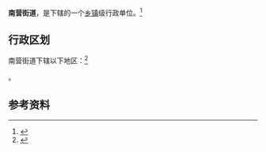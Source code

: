 {{中国乡级行政区|42/06/84/002/000}}

'''南营街道'''，是{{PRC admin/fullname|42/06/84/002/000|3}}下辖的一个[[乡镇|乡镇]]级行政单位。<ref>{{PRC admin/ref sgc|{{PRC admin/parent|42/06/84/002/000}}}}</ref>

== 行政区划 ==

南营街道下辖以下地区：<ref>{{PRC admin/ref sgc|42/06/84/002/000}}</ref>

{{PRC admin/children|42/06/84/002/000}}。

== 参考资料 ==

{{reflist}}

{{行政区划小作品}}
{{PRC admin/navcat|42/06/84/002/000}}